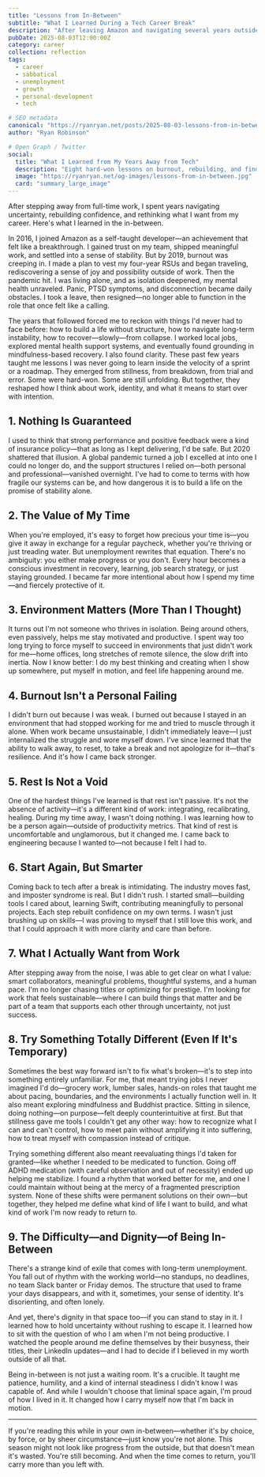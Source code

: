 ```yaml
---
title: "Lessons from In-Between"
subtitle: "What I Learned During a Tech Career Break"
description: "After leaving Amazon and navigating several years outside tech, I learned lessons about burnout, stability, recovery, and returning to work with clarity."
pubDate: 2025-08-03T12:00:00Z
category: career
collection: reflection
tags:
  - career
  - sabbatical
  - unemployment
  - growth
  - personal-development
  - tech

# SEO metadata
canonical: "https://ryanryan.net/posts/2025-08-03-lessons-from-in-between"
author: "Ryan Robinson"

# Open Graph / Twitter
social:
  title: "What I Learned from My Years Away from Tech"
  description: "Eight hard-won lessons on burnout, rebuilding, and finding clarity after stepping away from engineering."
  image: "https://ryanryan.net/og-images/lessons-from-in-between.jpg"
  card: "summary_large_image"
---
```


After stepping away from full-time work, I spent years navigating uncertainty,
rebuilding confidence, and rethinking what I want from my career. Here's what
I learned in the in-between.

In 2016, I joined Amazon as a self-taught developer—an achievement that felt
like a breakthrough. I gained trust on my team, shipped meaningful work, and
settled into a sense of stability. But by 2019, burnout was creeping in. I
made a plan to vest my four-year RSUs and began traveling, rediscovering a
sense of joy and possibility outside of work. Then the pandemic hit. I was
living alone, and as isolation deepened, my mental health unraveled. Panic,
PTSD symptoms, and disconnection became daily obstacles. I took a leave, then
resigned—no longer able to function in the role that once felt like a
calling.

The years that followed forced me to reckon with things I'd never had to face
before: how to build a life without structure, how to navigate long-term
instability, how to recover—slowly—from collapse. I worked local jobs,
explored mental health support systems, and eventually found grounding in
mindfulness-based recovery. I also found clarity. These past few years taught
me lessons I was never going to learn inside the velocity of a sprint or a
roadmap. They emerged from stillness, from breakdown, from trial and error.
Some were hard-won. Some are still unfolding. But together, they reshaped how
I think about work, identity, and what it means to start over with
intention.

## 1. Nothing Is Guaranteed

I used to think that strong performance and positive feedback were a kind of
insurance policy—that as long as I kept delivering, I'd be safe. But 2020
shattered that illusion. A global pandemic turned a job I excelled at into
one I could no longer do, and the support structures I relied on—both
personal and professional—vanished overnight. I've had to come to terms with
how fragile our systems can be, and how dangerous it is to build a life on
the promise of stability alone.

## 2. The Value of My Time

When you're employed, it's easy to forget how precious your time is—you give
it away in exchange for a regular paycheck, whether you're thriving or just
treading water. But unemployment rewrites that equation. There's no
ambiguity: you either make progress or you don't. Every hour becomes a
conscious investment in recovery, learning, job search strategy, or just
staying grounded. I became far more intentional about how I spend my time—and
fiercely protective of it.

## 3. Environment Matters (More Than I Thought)

It turns out I'm not someone who thrives in isolation. Being around others,
even passively, helps me stay motivated and productive. I spent way too long
trying to force myself to succeed in environments that just didn't work for
me—home offices, long stretches of remote silence, the slow drift into
inertia. Now I know better: I do my best thinking and creating when I show up
somewhere, put myself in motion, and feel life happening around me.

## 4. Burnout Isn't a Personal Failing

I didn't burn out because I was weak. I burned out because I stayed in an
environment that had stopped working for me and tried to muscle through it
alone. When work became unsustainable, I didn't immediately leave—I just
internalized the struggle and wore myself down. I've since learned that the
ability to walk away, to reset, to take a break and not apologize for
it—that's resilience. And it's how I came back stronger.

## 5. Rest Is Not a Void

One of the hardest things I've learned is that rest isn't passive. It's not
the absence of activity—it's a different kind of work: integrating,
recalibrating, healing. During my time away, I wasn't doing nothing. I was
learning how to be a person again—outside of productivity metrics. That kind
of rest is uncomfortable and unglamorous, but it changed me. I came back to
engineering because I wanted to—not because I felt I had to.

## 6. Start Again, But Smarter

Coming back to tech after a break is intimidating. The industry moves fast,
and imposter syndrome is real. But I didn't rush. I started small—building
tools I cared about, learning Swift, contributing meaningfully to personal
projects. Each step rebuilt confidence on my own terms. I wasn't just
brushing up on skills—I was proving to myself that I still love this work,
and that I could approach it with more clarity and care than before.

## 7. What I Actually Want from Work

After stepping away from the noise, I was able to get clear on what I value:
smart collaborators, meaningful problems, thoughtful systems, and a human
pace. I'm no longer chasing titles or optimizing for prestige. I'm looking
for work that feels sustainable—where I can build things that matter and be
part of a team that supports each other through uncertainty, not just
success.

## 8. Try Something Totally Different (Even If It's Temporary)

Sometimes the best way forward isn't to fix what's broken—it's to step into
something entirely unfamiliar. For me, that meant trying jobs I never
imagined I'd do—grocery work, lumber sales, hands-on roles that taught me
about pacing, boundaries, and the environments I actually function well in.
It also meant exploring mindfulness and Buddhist practice. Sitting in
silence, doing nothing—on purpose—felt deeply counterintuitive at first. But
that stillness gave me tools I couldn't get any other way: how to recognize
what I can and can't control, how to meet pain without amplifying it into
suffering, how to treat myself with compassion instead of critique.

Trying something different also meant reevaluating things I'd taken for
granted—like whether I needed to be medicated to function. Going off ADHD
medication (with careful observation and out of necessity) ended up helping
me stabilize. I found a rhythm that worked better for me, and one I could
maintain without being at the mercy of a fragmented prescription system. None
of these shifts were permanent solutions on their own—but together, they
helped me define what kind of life I want to build, and what kind of work I'm
now ready to return to.

## 9. The Difficulty—and Dignity—of Being In-Between

There's a strange kind of exile that comes with long-term unemployment. You
fall out of rhythm with the working world—no standups, no deadlines, no team
Slack banter or Friday demos. The structure that used to frame your days
disappears, and with it, sometimes, your sense of identity. It's
disorienting, and often lonely.

And yet, there's dignity in that space too—if you can stand to stay in it. I
learned how to hold uncertainty without rushing to escape it. I learned how
to sit with the question of who I am when I'm not being productive. I watched
the people around me define themselves by their busyness, their titles, their
LinkedIn updates—and I had to decide if I believed in my worth outside of all
that.

Being in-between is not just a waiting room. It's a crucible. It taught me
patience, humility, and a kind of internal steadiness I didn't know I was
capable of. And while I wouldn't choose that liminal space again, I'm proud
of how I lived in it. It changed how I carry myself now that I'm back in
motion.

---

If you're reading this while in your own in-between—whether it's by choice, by
force, or by sheer circumstance—just know you're not alone. This season might
not look like progress from the outside, but that doesn't mean it's wasted.
You're still becoming. And when the time comes to return, you'll carry more
than you left with.